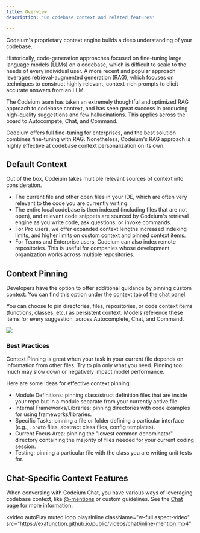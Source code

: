 ```yaml
---
title: Overview
description: 'On codebase context and related features'

---
```

Codeium's proprietary context engine builds a deep understanding of your codebase.

Historically, code-generation approaches focused on fine-tuning large language models (LLMs) on a codebase,
which is difficult to scale to the needs of every individual user.
A more recent and popular approach leverages retrieval-augmented generation (RAG),
which focuses on techniques to construct highly relevant, context-rich prompts
to elicit accurate answers from an LLM.

The Codeium team has taken an extremely thoughtful and optimized RAG approach to codebase context,
and has seen great success in producing high-quality suggestions and few hallucinations.
This applies across the board to Autocompete, Chat, and Command. 

<Note>
  Codeium offers full fine-tuning for enterprises, and the best solution combines fine-tuning with RAG.
  Nonetheless, Codeium's RAG approach is highly effective at codebase context personalization on its own.
</Note>

## Default Context

Out of the box, Codeium takes multiple relevant sources of context into consideration. 
- The current file and other open files in your IDE, which are often very relevant to the code you are currently writing. 
- The entire local codebase is then indexed (including files that are not open),
and relevant code snippets are sourced by Codeium's retrieval engine as you write code, ask questions, or invoke commands.
- For Pro users, we offer expanded context lengths increased indexing limits, and higher limits on custom context and pinned context items. 
- For Teams and Enterprise users, Codeium can also index remote repositories.
This is useful for companies whose development organization works across multiple repositories.

## Context Pinning

Developers have the option to offer additional guidance by pinning custom context. 
You can find this option under the [context tab of the chat panel](/chat/overview#persistent-context).

You can choose to pin directories, files, repositories, or code context items (functions, classes, etc.) as persistent context.
Models reference these items for every suggestion, across Autocomplete, Chat, and Command.

<Frame>
    <img src="/assets/pinned_context.png"/>
</Frame>

### Best Practices
Context Pinning is great when your task in your current file depends on information from other files. 
Try to pin only what you need. Pinning too much may slow down or negatively impact model performance.

Here are some ideas for effective context pinning:
- Module Definitions: pinning class/struct definition files that are inside your repo but in a module separate from your currently active file.
- Internal Frameworks/Libraries: pinning directories with code examples for using frameworks/libraries.
- Specific Tasks: pinning a file or folder defining a particular interface (e.g., `.proto` files, abstract class files, config templates).
- Current Focus Area: pinning the "lowest common denominator" directory containing the majority of files needed for your current coding session.
- Testing: pinning a particular file with the class you are writing unit tests for.

## Chat-Specific Context Features

When conversing with Codeium Chat, you have various ways of leveraging codebase context,
like [@-mentions](/chat/overview/#mentions) or custom guidelines.
See the [Chat page](/chat/overview) for more information.

<video
  autoPlay
  muted
  loop
  playsInline
  className="w-full aspect-video"
  src="https://exafunction.github.io/public/videos/chat/inline-mention.mp4"
></video>

